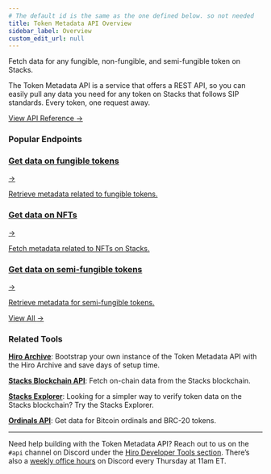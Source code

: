 ```yaml
---
# The default id is the same as the one defined below. so not needed
title: Token Metadata API Overview
sidebar_label: Overview
custom_edit_url: null
---
```



<p class="p-3 rounded-lg bg-neutral-100 text-neutral-500 dark:bg-neutral-800 dark:text-neutral-400">Fetch data for any fungible, non-fungible, and semi-fungible token on Stacks.</p>

<div class="mb-10"></div>

The Token Metadata API is a service that offers a REST API, so you can easily pull any data you need for any token on Stacks that follows SIP standards. Every token, one request away.

<div className="buttons-container">
  <a className="button-cta orange" href="/metadata" target='_blank'>
    View API Reference <span className="ml-1 no-underline">→</span>
  </a>
</div>

### Popular Endpoints

<div class="subSections my-8">
  <a href="/metadata/fungible-token-metadata">
    <div class="subSectionTitle"><h3>Get data on fungible tokens</h3><span>→</span></div>
    <p>Retrieve metadata related to fungible tokens.</p>
  </a>
  <a href="/metadata/non-fungible-token-metadata">
    <div class="subSectionTitle"><h3>Get data on NFTs</h3><span>→</span></div>
    <p>Fetch metadata related to NFTs on Stacks.</p>
  </a>
</div>

<div class="subSections my-8 w-[50%]">
  <a href="/metadata/semi-fungible-token-metadata">
    <div class="subSectionTitle"><h3>Get data on semi-fungible tokens</h3><span>→</span></div>
    <p>Retrieve metadata for semi-fungible tokens.</p>
  </a>
</div>

<div class="flex justify-end my-8">
  <a href="/metadata" class="p-3">
    View All <span class="ml-1">→</span>
  </a>
</div>


### Related Tools

**[Hiro Archive](../hiro-archive/index.mdx)**: Bootstrap your own instance of the Token Metadata API with the Hiro Archive and save days of setup time.

**[Stacks Blockchain API](../stacks-blockchain-api/index.mdx)**: Fetch on-chain data from the Stacks blockchain.

**[Stacks Explorer](https://explorer.hiro.so)**: Looking for a simpler way to verify token data on the Stacks blockchain? Try the Stacks Explorer.

**[Ordinals API](../ordinals-api/index.mdx)**: Get data for Bitcoin ordinals and BRC-20 tokens.

---

Need help building with the Token Metadata API? Reach out to us on the `#api` channel on Discord under the [Hiro Developer Tools section](https://stacks.chat/). There’s also a [weekly office hours](https://events.stacks.co/event/HD16484710) on Discord every Thursday at 11am ET.